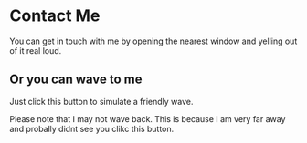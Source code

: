 
# Contact Me

You can get in touch with me by opening the nearest window and yelling out of it real loud.

## Or you can wave to me

Just click this button to simulate a friendly wave.

<Wave />

Please note that I may not wave back. This is because I am very far away and probally didnt see you clikc this button.
